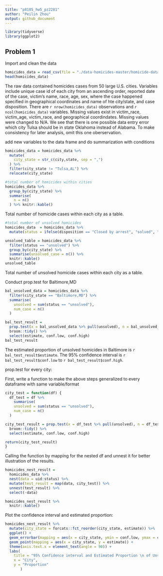 ```yaml
---
title: "p8105_hw5_pz2281"
author: "Peilin Zhou"
output: github_document
---
```


```r
library(tidyverse)
library(ggplot2)
```

## Problem 1

Import and clean the data
```r
homicides_data = read_csv(file = "./data-homicides-master/homicide-data.csv", na = c("", "Unknown"))
head(homicides_data) 
```
The raw data contained homicides cases from 50 large U.S. cities. Variables include unique case id of each city from an ascending order, reported date of the case, victim's name, race, age, sex, where the case happened specified in geographical coordinates and name of hte city/state, and case disposition. There are `r nrow(homicides_data)` observations and `r ncol(homicides_data)` variables. Missing values exist in victim_race, victim_age, victim_race, and geographical coordindates. Missing values were changed to N/A. We see that there is one possible data entry error which city Tulsa should be in state Oklahoma instead of Alabama. To make consistency for later analysis, omit this one oberservation.

add new variables to the data frame and do summarization with conditions
```r
homicides_data = homicides_data %>% 
  mutate(
    city_state = str_c(city,state, sep = ",")
  ) %>% 
  filter(city_state != "Tulsa,AL") %>% 
  relocate(city_state)

#total number of homicides within cities
homicides_data %>% 
  group_by(city_state) %>% 
  summarise(
    n = n()
  ) %>% knitr::kable()
```
Total number of homicide cases within each city as a table.

```r
#total number of unsolved homicides
homicides_data  = homicides_data %>% 
  mutate(status = ifelse(disposition == "Closed by arrest", "solved", "unsolved")) 

unsolved_table = homicides_data %>% 
  filter(status == "unsolved") %>% 
  group_by(city_state) %>% 
  summarise(unsolved_case = n()) %>% 
  knitr::kable()
unsolved_table
```
Total number of unsolved homicide cases within each city as a table.

Conduct prop.test for Baltimore,MD
```r
bal_unsolved_data = homicides_data %>% 
  filter(city_state == "Baltimore,MD") %>% 
  summarise(
    unsolved = sum(status == "unsolved"),
    num_case = n()
  ) 

bal_test_result = 
  prop.test(x = bal_unsolved_data %>% pull(unsolved), n = bal_unsolved_data %>% pull(num_case)) %>% 
  broom::tidy() %>% 
  select(estimate, conf.low, conf.high)
bal_test_result
```
The estimated proportion of unsolved homicides in Baltimore is `r bal_test_result$estimate`. The 95% confidence interval is `r bal_test_result$conf.low` to `r bal_test_result$conf.high`.

prop.test for every city:

First, write a function to make the above steps generalized to every dataframe with same variable/format
```r
city_test = function(df) {
  df_test = df %>% 
    summarise(
    unsolved = sum(status == "unsolved"),
    num_case = n()
  ) 

city_test_result = prop.test(x = df_test %>% pull(unsolved), n = df_test %>% pull(num_case)) %>% 
  broom::tidy() %>% 
  select(estimate, conf.low, conf.high)

return(city_test_result)
}
```

Calling the function by mapping for the nested df and unnest it for better illustration of the results.
```r
homicides_nest_result = 
  homicides_data %>% 
  nest(data = uid:status) %>% 
  mutate(test_result = map(data, city_test)) %>% 
  unnest(test_result) %>% 
  select(-data)

homicides_nest_result %>% 
  knitr::kable()
```

Plot the confidence interval and estimated proportion:
```r
homicides_nest_result %>% 
  mutate(city_state = forcats::fct_reorder(city_state, estimate)) %>%
  ggplot() +
  geom_errorbar(mapping = aes(x = city_state, ymin = conf.low, ymax = conf.high)) +
  geom_point(mapping = aes(x = city_state, y = estimate)) +
  theme(axis.text.x = element_text(angle = 90)) +
  labs(
    title = "95% Confidence interval and Estimated Proportion \n of Unsolved Homicides Cases in Each City",
    x = "City",
    y = "Proportion"
       )
```


